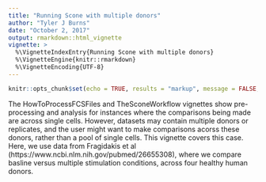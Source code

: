```yaml
---
title: "Running Scone with multiple donors"
author: "Tyler J Burns"
date: "October 2, 2017"
output: rmarkdown::html_vignette
vignette: >
  %\VignetteIndexEntry{Running Scone with multiple donors}
  %\VignetteEngine{knitr::rmarkdown}
  %\VignetteEncoding{UTF-8}
---
```


```r
knitr::opts_chunk$set(echo = TRUE, results = "markup", message = FALSE, warning = FALSE)
```

The HowToProcessFCSFiles and TheSconeWorkflow vignettes show pre-processing and analysis for instances where the comparisons being made are across single cells. However, datasets may contain multiple donors or replicates, and the user might want to make comparisons acorss these donors, rather than a pool of single cells. This vignette covers this case. Here, we use data from Fragidakis et al (https://www.ncbi.nlm.nih.gov/pubmed/26655308), where we compare basline versus multiple stimulation conditions, across four healthy human donors.  


